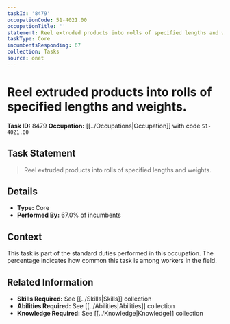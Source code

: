 ```yaml
---
taskId: '8479'
occupationCode: 51-4021.00
occupationTitle: ''
statement: Reel extruded products into rolls of specified lengths and weights.
taskType: Core
incumbentsResponding: 67
collection: Tasks
source: onet
---
```

# Reel extruded products into rolls of specified lengths and weights.

**Task ID:** 8479
**Occupation:** [[../Occupations|Occupation]] with code `51-4021.00`

## Task Statement

> Reel extruded products into rolls of specified lengths and weights.

## Details

- **Type:** Core
- **Performed By:** 67.0% of incumbents

## Context

This task is part of the standard duties performed in this occupation. The percentage indicates how common this task is among workers in the field.

## Related Information

- **Skills Required:** See [[../Skills|Skills]] collection
- **Abilities Required:** See [[../Abilities|Abilities]] collection
- **Knowledge Required:** See [[../Knowledge|Knowledge]] collection
